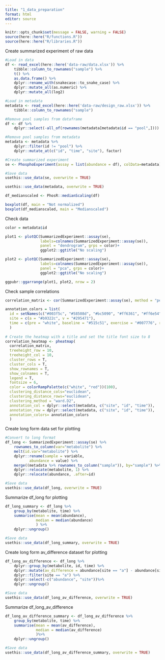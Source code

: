 ```yaml
---
title: "1_data_preparation"
format: html
editor: source
---
```


```r
knitr::opts_chunk$set(message = FALSE, warning = FALSE)
source(here::here("R/functions.R"))
source(here::here("R/libraries.R"))
```

Create summarized experiment of raw data
```r
#Load in data
df <- read_excel(here::here('data-raw/data.xlsx')) %>% 
    tibble::column_to_rownames("sample") %>% 
    t() %>% 
    as.data.frame() %>% 
    dplyr::rename_with(snakecase::to_snake_case) %>% 
    dplyr::mutate_all(as.numeric) %>% 
    dplyr::mutate_all(log2)

#Load in metadata
metadata <- read_excel(here::here('data-raw/design_raw.xlsx')) %>% 
    tibble::column_to_rownames("sample")

#Remove pool samples from dataframe
df <- df %>% 
    dplyr::select(-all_of(rownames(metadata[metadata$id == "pool",])))

#Remove pool samples from metadata
metadata <- metadata %>% 
    dplyr::filter(id != "pool") %>% 
    dplyr::mutate_at(c("id", "time", "site"), factor)

#Create summarized experiment
se <- PhosphoExperiment(assay = list(abundance = df), colData=metadata)

#Save data
usethis::use_data(se, overwrite = TRUE)

usethis::use_data(metadata, overwrite = TRUE)

```


```r
df_medianscaled <- PhosR::medianScaling(df)

boxplot(df, main = "Not normalized")
boxplot(df_medianscaled, main = "Medianscaled")
```

Check data
```r
color = metadata$id

plot1 <- plotQC(SummarizedExperiment::assay(se), 
                labels=colnames(SummarizedExperiment::assay(se)), 
                panel = "dendrogram", grps = color)+
                ggplot2::ggtitle("No scaling")

plot2 <- plotQC(SummarizedExperiment::assay(se),
                labels=colnames(SummarizedExperiment::assay(se)), 
                panel = "pca", grps = color)+
                ggplot2::ggtitle("No scaling")

ggpubr::ggarrange(plot1, plot2, nrow = 2)

```

Check sample correlations
```r
correlation_matrix <- cor(SummarizedExperiment::assay(se), method = "pearson")

annotation_colors = list(
  id = setNames(c("#003f5c", "#58508d", "#bc5090", "#ff6361", "#ff6e54", "#ffa600"), levels(metadata$id)),
  site = c(a = "#b9322c", v = "#295471"),
  time = c(pre = "white", baseline = "#515c51", exercise = "#007776", rec60 = "#0089cc", rec180 = "#7f7dff")
  )
 
# Create the heatmap with a title and set the title font size to 8
correlation_heatmap <- pheatmap(
  correlation_matrix,
  treeheight_row = 10,
  treeheight_col = 10,
  cluster_rows = T,
  cluster_cols = T,
  show_rownames = T,
  show_colnames = T,
  legend = T,
  fontsize = 6,
  color = colorRampPalette(c("white", "red"))(100),
  clustering_distance_cols="euclidean",
  clustering_distance_rows="euclidean",
  clustering_method = "ward.D2",
  annotation_col = dplyr::select(metadata, c("site", "id", "time")),
  annotation_row = dplyr::select(metadata, c("site", "id", "time")),
  annotation_colors= annotation_colors
  )

```

Create long form data set for plotting
```r
#Convert to long format
df_long <- SummarizedExperiment::assay(se) %>% 
    rownames_to_column(var="metabolite") %>% 
    melt(id.var="metabolite") %>% 
    dplyr::rename(sample = variable,
           abundance = value) %>% 
    merge((metadata %>% rownames_to_column("sample")), by="sample") %>%
    dplyr::relocate(metabolite, 1) %>% 
    dplyr::relocate(abundance, .after=id)

#Save data
usethis::use_data(df_long, overwrite = TRUE)
```

Summarize df_long for plotting
```r
df_long_summary <- df_long %>%
    group_by(metabolite, time) %>% 
    summarise(mean = mean(abundance),
              median = median(abundance)
              ) %>% 
    dplyr::ungroup()

#Save data
usethis::use_data(df_long_summary, overwrite = TRUE)
```

Create long form av_difference dataset for plotting
```r
df_long_av_difference <- df_long %>% 
    dplyr::group_by(metabolite, id, time) %>% 
    dplyr::mutate(av_difference = abundance[site == "a"] - abundance[site == "v"]) %>% 
    dplyr::filter(site == "a") %>% 
    dplyr::select(-c("abundance", "site"))%>% 
    dplyr::ungroup()

#Save data
usethis::use_data(df_long_av_difference, overwrite = TRUE)
```

Summarize df_long_av_difference
```r
df_long_av_difference_summary <- df_long_av_difference %>%
    group_by(metabolite, time) %>% 
    summarise(mean = mean(av_difference),
              median = median(av_difference)
              )%>% 
    dplyr::ungroup()

#Save data
usethis::use_data(df_long_av_difference_summary, overwrite = TRUE)
```
